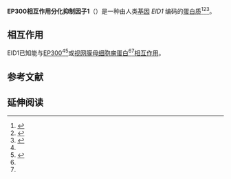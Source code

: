 {{PBB|geneid=23741}}
'''EP300相互作用分化抑制因子1'''（{{lang-en|EP300-interacting inhibitor of differentiation 1}}）是一种由人类[[基因|基因]] ''EID1'' 编码的[[蛋白质|蛋白质]]<ref name="pmid10828624">{{cite journal | author = Carim L, Sumoy L, Andreu N, Estivill X, Escarceller M | title = Identification and expression analysis of C15orf3, a novel gene on chromosome 15q21.1→q21.2 | journal = Cytogenet Cell Genet | volume = 88 | issue = 3-4 | pages = 330–2 |date=June 2000 | pmid = 10828624 | pmc =  | doi =10.1159/000015523  }}</ref><ref name="pmid11073990">{{cite journal | author = MacLellan WR, Xiao G, Abdellatif M, Schneider MD | title = A novel Rb- and p300-binding protein inhibits transactivation by MyoD | url = https://archive.org/details/sim_molecular-and-cellular-biology_2000-12_20_23/page/8903 | journal = Mol Cell Biol | volume = 20 | issue = 23 | pages = 8903–15 |date=December 2000 | pmid = 11073990 | pmc = 86545 | doi =10.1128/MCB.20.23.8903-8915.2000 }}</ref><ref name="entrez">{{cite web| title = Entrez Gene: EID1 EP300 interacting inhibitor of differentiation 1| url = http://www.ncbi.nlm.nih.gov/sites/entrez?Db=gene&Cmd=ShowDetailView&TermToSearch=23741| accessdate = | archive-date = 2019-10-16| archive-url = https://web.archive.org/web/20191016104700/https://www.ncbi.nlm.nih.gov/gene?Db=gene&Cmd=ShowDetailView&TermToSearch=23741| dead-url = no}}</ref>。

==相互作用==
EID1已知能与[[EP300|EP300]]<ref name=pmid11073990/><ref name=pmid11073989>{{cite journal |doi=10.1128/MCB.20.23.8889-8902.2000 |last=Miyake |first=S |authorlink= |coauthors=Sellers W R, Safran M, Li X, Zhao W, Grossman S R, Gan J, DeCaprio J A, Adams P D, Kaelin W G |date=December 2000  |title=Cells degrade a novel inhibitor of differentiation with E1A-like properties upon exiting the cell cycle |journal=Mol. Cell. Biol. |volume=20 |issue=23 |pages=8889–902 |publisher= |location = UNITED STATES| issn = 0270-7306| pmid = 11073989 | bibcode = | oclc =| id = | url =https://archive.org/details/sim_molecular-and-cellular-biology_2000-12_20_23/page/8889| language = | format = | accessdate = | laysummary = | laysource = | laydate = | quote = |pmc=86544 }}</ref>或[[视网膜母细胞瘤蛋白|视网膜母细胞瘤蛋白]]<ref name=pmid11073990/><ref name=pmid11073989/>[[蛋白質交互作用|相互作用]]。

==参考文献==
{{reflist}}

==延伸阅读==
{{refbegin | 2}}
{{PBB_Further_reading 
| citations = 
*{{cite journal  | author=Ghosh AK, Varga J |title=The transcriptional coactivator and acetyltransferase p300 in fibroblast biology and fibrosis. |journal=J. Cell. Physiol. |volume=213 |issue= 3 |pages= 663–71 |year= 2007 |pmid= 17559085 |doi= 10.1002/jcp.21162 }}
*{{cite journal  | author=Margottin F, Bour SP, Durand H, ''et al.'' |title=A novel human WD protein, h-beta TrCp, that interacts with HIV-1 Vpu connects CD4 to the ER degradation pathway through an F-box motif. |journal=Mol. Cell |volume=1 |issue= 4 |pages= 565–74 |year= 1998 |pmid= 9660940 |doi=10.1016/S1097-2765(00)80056-8  }}
*{{cite journal  | author=Miyake S, Sellers WR, Safran M, ''et al.'' |title=Cells degrade a novel inhibitor of differentiation with E1A-like properties upon exiting the cell cycle. | url=https://archive.org/details/sim_molecular-and-cellular-biology_2000-12_20_23/page/8889 |journal=Mol. Cell. Biol. |volume=20 |issue= 23 |pages= 8889–902 |year= 2000 |pmid= 11073989 |doi=10.1128/MCB.20.23.8889-8902.2000  | pmc=86544  }}
*{{cite journal  | author=Wen H, Ao S |title=Identification and characterization of a novel human cDNA encoding a 21 kDa pRb-associated protein. |journal=Gene |volume=263 |issue= 1-2 |pages= 85–92 |year= 2001 |pmid= 11223246 |doi=10.1016/S0378-1119(00)00585-0  }}
*{{cite journal  | author=Båvner A, Johansson L, Toresson G, ''et al.'' |title=A transcriptional inhibitor targeted by the atypical orphan nuclear receptor SHP. |journal=EMBO Rep. |volume=3 |issue= 5 |pages= 478–84 |year= 2002 |pmid= 11964378 |doi= 10.1093/embo-reports/kvf087  | pmc=1084100 }}
*{{cite journal  | author=Strausberg RL, Feingold EA, Grouse LH, ''et al.'' |title=Generation and initial analysis of more than 15,000 full-length human and mouse cDNA sequences. |journal=Proc. Natl. Acad. Sci. U.S.A. |volume=99 |issue= 26 |pages= 16899–903 |year= 2003 |pmid= 12477932 |doi= 10.1073/pnas.242603899  | pmc=139241 }}
*{{cite journal  | author=Ledl A, Schmidt D, Müller S |title=Viral oncoproteins E1A and E7 and cellular LxCxE proteins repress SUMO modification of the retinoblastoma tumor suppressor. |journal=Oncogene |volume=24 |issue= 23 |pages= 3810–8 |year= 2005 |pmid= 15806172 |doi= 10.1038/sj.onc.1208539 }}
*{{cite journal  | author=Krützfeldt M, Ellis M, Weekes DB, ''et al.'' |title=Selective ablation of retinoblastoma protein function by the RET finger protein. |journal=Mol. Cell |volume=18 |issue= 2 |pages= 213–24 |year= 2005 |pmid= 15837424 |doi= 10.1016/j.molcel.2005.03.009 }}
*{{cite journal  | author=Benevolenskaya EV, Murray HL, Branton P, ''et al.'' |title=Binding of pRB to the PHD protein RBP2 promotes cellular differentiation. |journal=Mol. Cell |volume=18 |issue= 6 |pages= 623–35 |year= 2005 |pmid= 15949438 |doi= 10.1016/j.molcel.2005.05.012 }}
*{{cite journal  | author=Rual JF, Venkatesan K, Hao T, ''et al.'' |title=Towards a proteome-scale map of the human protein-protein interaction network. |journal=Nature |volume=437 |issue= 7062 |pages= 1173–8 |year= 2005 |pmid= 16189514 |doi= 10.1038/nature04209 }}
}}
{{refend}}

<!-- The PBB_Controls template provides controls for Protein Box Bot, please see Template:PBB_Controls for details. -->
{{PBB_Controls
| update_page = yes 
| require_manual_inspection = no 
| update_protein_box = yes
| update_summary = yes
| update_citations = yes
}}